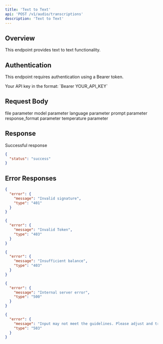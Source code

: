 ```yaml
---
title: 'Text to Text'
api: 'POST /v1/audio/transcriptions'
description: 'Text to Text'
---
```


## Overview

This endpoint provides text to text functionality.

## Authentication

This endpoint requires authentication using a Bearer token.

<ParamField header="Authorization" type="string" required default="sk-***********">
  Your API key in the format: `Bearer YOUR_API_KEY`
</ParamField>

## Request Body

<ParamField body="file" type="string" required>
  file parameter
</ParamField>

<ParamField body="model" type="string" required default="gpt-4o-transcribe">
  model parameter
</ParamField>

<ParamField body="language" type="string" required default="zh">
  language parameter
</ParamField>

<ParamField body="prompt" type="string" required>
  prompt parameter
</ParamField>

<ParamField body="response_format" type="string" required default="json">
  response_format parameter
</ParamField>

<ParamField body="temperature" type="string" required default="0">
  temperature parameter
</ParamField>

## Response

<ResponseField name="Success" type="200">
  Successful response

```json
{
  "status": "success"
}
```
</ResponseField>

## Error Responses

<ResponseExample>

```json 401 - Invalid signature
{
  "error": {
    "message": "Invalid signature",
    "type": "401"
  }
}
```

```json 403 - Invalid Token
{
  "error": {
    "message": "Invalid Token",
    "type": "403"
  }
}
```

```json 403 - Insufficient balance
{
  "error": {
    "message": "Insufficient balance",
    "type": "403"
  }
}
```

```json 500 - Internal server error
{
  "error": {
    "message": "Internal server error",
    "type": "500"
  }
}
```

```json 503 - Content policy violation
{
  "error": {
    "message": "Input may not meet the guidelines. Please adjust and try again.",
    "type": "503"
  }
}
```

</ResponseExample>

